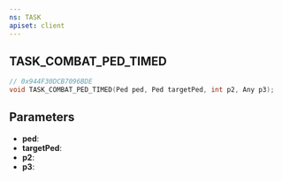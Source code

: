 ```yaml
---
ns: TASK
apiset: client
---
```

## TASK_COMBAT_PED_TIMED

```c
// 0x944F30DCB7096BDE
void TASK_COMBAT_PED_TIMED(Ped ped, Ped targetPed, int p2, Any p3);
```


## Parameters
* **ped**:
* **targetPed**:
* **p2**:
* **p3**: